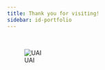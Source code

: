 ```yaml
---
title: Thank you for visiting!
sidebar: id-portfolio
---
```


<br/>

![UAI](static/uai-analytics-value-curve.png)
